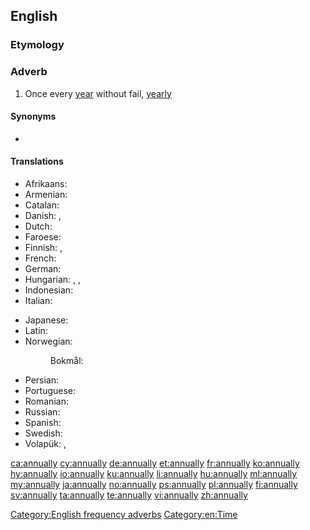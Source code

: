 ==English==

===Etymology===
{{suffix|annual|ly|lang=en}}

===Adverb===
{{en-adv|-}}

# Once every [[year]] without fail, [[yearly]]

====Synonyms====
* {{l|en|perennially}}

====Translations====
{{trans-top|once every year}}
* Afrikaans: {{t|af|jaarliks}}
* Armenian: {{t+|hy|տարեկան}}
* Catalan: {{t+|ca|anualment}}
* Danish: {{t+|da|årlig}}, {{t|da|årligt}}
* Dutch: {{t+|nl|jaarlijks}}
* Faroese: {{t|fo|árliga}}
* Finnish: {{t+|fi|vuosittain}}, {{t|fi|jokavuotisesti}}
* French: {{t+|fr|annuellement}}
* German: {{t+|de|jährlich}}
* Hungarian: {{t|hu|évenként}}, {{t+|hu|évente}}, {{t|hu|minden évben}}
* Indonesian: {{t+|id|tahun|alt=tahunan}}
* Italian: {{t+|it|annualmente}}
{{trans-mid}}
* Japanese: {{t+|ja|毎年|tr=maitoshi}}
* Latin: {{t|la|anniversarie}}
* Norwegian:
*: Bokmål: {{t+|nb|årlig}}
* Persian: {{t+|fa|سالانه|sc=fa-Arab}}
* Portuguese: {{t|pt|anualmente}}
* Romanian: {{t|ro|în mod anual}}
* Russian: {{t+|ru|ежего́дно}}
* Spanish: {{t+|es|anualmente}}
* Swedish: {{t+|sv|årligen}}
* Volapük: {{t+|vo|alyelo}}, {{t|vo|alyeliko}}
{{trans-bottom}}

[[Category:English frequency adverbs]]
[[Category:en:Time]]

[[ca:annually]]
[[cy:annually]]
[[de:annually]]
[[et:annually]]
[[fr:annually]]
[[ko:annually]]
[[hy:annually]]
[[io:annually]]
[[ku:annually]]
[[li:annually]]
[[hu:annually]]
[[ml:annually]]
[[my:annually]]
[[ja:annually]]
[[no:annually]]
[[ps:annually]]
[[pl:annually]]
[[fi:annually]]
[[sv:annually]]
[[ta:annually]]
[[te:annually]]
[[vi:annually]]
[[zh:annually]]